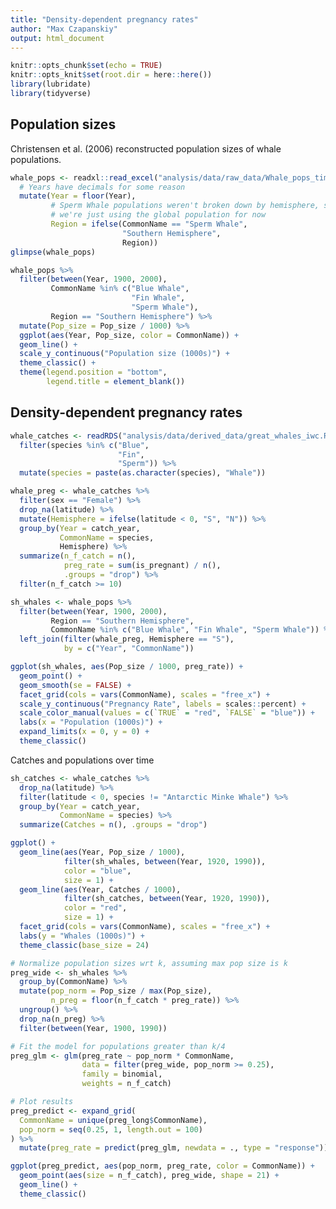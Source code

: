 ```yaml
---
title: "Density-dependent pregnancy rates"
author: "Max Czapanskiy"
output: html_document
---
```


```r
knitr::opts_chunk$set(echo = TRUE)
knitr::opts_knit$set(root.dir = here::here())
library(lubridate)
library(tidyverse)
```

## Population sizes

Christensen et al. (2006) reconstructed population sizes of whale populations.

```r
whale_pops <- readxl::read_excel("analysis/data/raw_data/Whale_pops_time_Christensen 2006.xlsx") %>% 
  # Years have decimals for some reason
  mutate(Year = floor(Year),
         # Sperm Whale populations weren't broken down by hemisphere, so
         # we're just using the global population for now
         Region = ifelse(CommonName == "Sperm Whale",
                         "Southern Hemisphere",
                         Region))
glimpse(whale_pops)
```

```r
whale_pops %>% 
  filter(between(Year, 1900, 2000),
         CommonName %in% c("Blue Whale",
                           "Fin Whale",
                           "Sperm Whale"),
         Region == "Southern Hemisphere") %>% 
  mutate(Pop_size = Pop_size / 1000) %>% 
  ggplot(aes(Year, Pop_size, color = CommonName)) +
  geom_line() +
  scale_y_continuous("Population size (1000s)") +
  theme_classic() +
  theme(legend.position = "bottom",
        legend.title = element_blank())
```

## Density-dependent pregnancy rates

```r
whale_catches <- readRDS("analysis/data/derived_data/great_whales_iwc.RDS") %>% 
  filter(species %in% c("Blue",
                        "Fin",
                        "Sperm")) %>% 
  mutate(species = paste(as.character(species), "Whale"))

whale_preg <- whale_catches %>% 
  filter(sex == "Female") %>% 
  drop_na(latitude) %>% 
  mutate(Hemisphere = ifelse(latitude < 0, "S", "N")) %>% 
  group_by(Year = catch_year,
           CommonName = species,
           Hemisphere) %>% 
  summarize(n_f_catch = n(),
            preg_rate = sum(is_pregnant) / n(),
            .groups = "drop") %>% 
  filter(n_f_catch >= 10)
```

```r
sh_whales <- whale_pops %>% 
  filter(between(Year, 1900, 2000),
         Region == "Southern Hemisphere",
         CommonName %in% c("Blue Whale", "Fin Whale", "Sperm Whale")) %>% 
  left_join(filter(whale_preg, Hemisphere == "S"), 
            by = c("Year", "CommonName"))

ggplot(sh_whales, aes(Pop_size / 1000, preg_rate)) + 
  geom_point() +
  geom_smooth(se = FALSE) +
  facet_grid(cols = vars(CommonName), scales = "free_x") +
  scale_y_continuous("Pregnancy Rate", labels = scales::percent) +
  scale_color_manual(values = c(`TRUE` = "red", `FALSE` = "blue")) +
  labs(x = "Population (1000s)") +
  expand_limits(x = 0, y = 0) +
  theme_classic()
```

Catches and populations over time
```r
sh_catches <- whale_catches %>% 
  drop_na(latitude) %>% 
  filter(latitude < 0, species != "Antarctic Minke Whale") %>% 
  group_by(Year = catch_year,
           CommonName = species) %>% 
  summarize(Catches = n(), .groups = "drop")

ggplot() + 
  geom_line(aes(Year, Pop_size / 1000),
            filter(sh_whales, between(Year, 1920, 1990)),
            color = "blue",
            size = 1) +
  geom_line(aes(Year, Catches / 1000),
            filter(sh_catches, between(Year, 1920, 1990)),
            color = "red",
            size = 1) +
  facet_grid(cols = vars(CommonName), scales = "free_x") +
  labs(y = "Whales (1000s)") +
  theme_classic(base_size = 24)
```

```r
# Normalize population sizes wrt k, assuming max pop size is k
preg_wide <- sh_whales %>% 
  group_by(CommonName) %>% 
  mutate(pop_norm = Pop_size / max(Pop_size),
         n_preg = floor(n_f_catch * preg_rate)) %>% 
  ungroup() %>% 
  drop_na(n_preg) %>% 
  filter(between(Year, 1900, 1990))

# Fit the model for populations greater than k/4
preg_glm <- glm(preg_rate ~ pop_norm * CommonName, 
                data = filter(preg_wide, pop_norm >= 0.25), 
                family = binomial,
                weights = n_f_catch)

# Plot results
preg_predict <- expand_grid(
  CommonName = unique(preg_long$CommonName),
  pop_norm = seq(0.25, 1, length.out = 100)
) %>% 
  mutate(preg_rate = predict(preg_glm, newdata = ., type = "response"))

ggplot(preg_predict, aes(pop_norm, preg_rate, color = CommonName)) +
  geom_point(aes(size = n_f_catch), preg_wide, shape = 21) +
  geom_line() +
  theme_classic()
```

